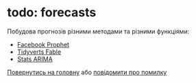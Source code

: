 # todo: forecasts

Побудова прогнозів різними методами та різними функціями:

 - [Facebook Prophet](forecast_prophet.html)
 - [Tidyverts Fable](forecast_fable.html)
 - [Stats ARIMA](forecast_arima.html)

[Повернутись на головну](index.html) або [повідомити про
помилку]((https://github.com/vityok/covid19_ua/issues))

